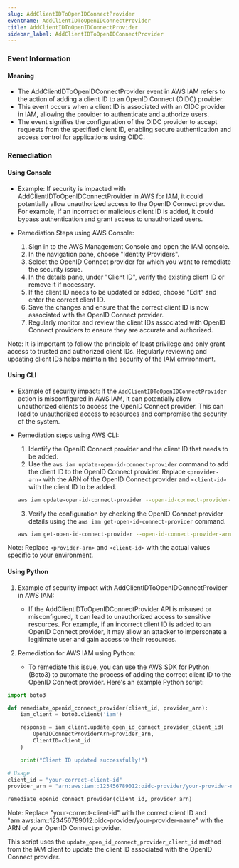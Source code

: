 ```yaml
--- 
slug: AddClientIDToOpenIDConnectProvider
eventname: AddClientIDToOpenIDConnectProvider
title: AddClientIDToOpenIDConnectProvider
sidebar_label: AddClientIDToOpenIDConnectProvider
---
```

                       
### Event Information

#### Meaning

- The AddClientIDToOpenIDConnectProvider event in AWS IAM refers to the action of adding a client ID to an OpenID Connect (OIDC) provider.
- This event occurs when a client ID is associated with an OIDC provider in IAM, allowing the provider to authenticate and authorize users.
- The event signifies the configuration of the OIDC provider to accept requests from the specified client ID, enabling secure authentication and access control for applications using OIDC.

### Remediation

#### Using Console

- Example: If security is impacted with AddClientIDToOpenIDConnectProvider in AWS for IAM, it could potentially allow unauthorized access to the OpenID Connect provider. For example, if an incorrect or malicious client ID is added, it could bypass authentication and grant access to unauthorized users.

- Remediation Steps using AWS Console:
  1. Sign in to the AWS Management Console and open the IAM console.
  2. In the navigation pane, choose "Identity Providers".
  3. Select the OpenID Connect provider for which you want to remediate the security issue.
  4. In the details pane, under "Client ID", verify the existing client ID or remove it if necessary.
  5. If the client ID needs to be updated or added, choose "Edit" and enter the correct client ID.
  6. Save the changes and ensure that the correct client ID is now associated with the OpenID Connect provider.
  7. Regularly monitor and review the client IDs associated with OpenID Connect providers to ensure they are accurate and authorized.

Note: It is important to follow the principle of least privilege and only grant access to trusted and authorized client IDs. Regularly reviewing and updating client IDs helps maintain the security of the IAM environment.

#### Using CLI

- Example of security impact: If the `AddClientIDToOpenIDConnectProvider` action is misconfigured in AWS IAM, it can potentially allow unauthorized clients to access the OpenID Connect provider. This can lead to unauthorized access to resources and compromise the security of the system.

- Remediation steps using AWS CLI:
  1. Identify the OpenID Connect provider and the client ID that needs to be added.
  2. Use the `aws iam update-open-id-connect-provider` command to add the client ID to the OpenID Connect provider. Replace `<provider-arn>` with the ARN of the OpenID Connect provider and `<client-id>` with the client ID to be added.

    ```bash
    aws iam update-open-id-connect-provider --open-id-connect-provider-arn <provider-arn> --client-id-list <client-id>
    ```

  3. Verify the configuration by checking the OpenID Connect provider details using the `aws iam get-open-id-connect-provider` command.

    ```bash
    aws iam get-open-id-connect-provider --open-id-connect-provider-arn <provider-arn>
    ```

Note: Replace `<provider-arn>` and `<client-id>` with the actual values specific to your environment.

#### Using Python

1. Example of security impact with AddClientIDToOpenIDConnectProvider in AWS IAM:
   - If the AddClientIDToOpenIDConnectProvider API is misused or misconfigured, it can lead to unauthorized access to sensitive resources. For example, if an incorrect client ID is added to an OpenID Connect provider, it may allow an attacker to impersonate a legitimate user and gain access to their resources.

2. Remediation for AWS IAM using Python:
   - To remediate this issue, you can use the AWS SDK for Python (Boto3) to automate the process of adding the correct client ID to the OpenID Connect provider. Here's an example Python script:

```python
import boto3

def remediate_openid_connect_provider(client_id, provider_arn):
    iam_client = boto3.client('iam')

    response = iam_client.update_open_id_connect_provider_client_id(
        OpenIDConnectProviderArn=provider_arn,
        ClientID=client_id
    )

    print("Client ID updated successfully!")

# Usage
client_id = "your-correct-client-id"
provider_arn = "arn:aws:iam::123456789012:oidc-provider/your-provider-name"

remediate_openid_connect_provider(client_id, provider_arn)
```

Note: Replace "your-correct-client-id" with the correct client ID and "arn:aws:iam::123456789012:oidc-provider/your-provider-name" with the ARN of your OpenID Connect provider.

This script uses the `update_open_id_connect_provider_client_id` method from the IAM client to update the client ID associated with the OpenID Connect provider.


 